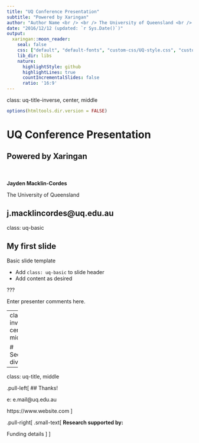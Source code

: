 ```yaml
---
title: "UQ Conference Presentation"
subtitle: "Powered by Xaringan"
author: "Author Name <br /> <br /> The University of Queensland <br /> <br /> e: e.mail@uq.edu.au"
date: "2016/12/12 (updated: `r Sys.Date()`)"
output:
  xaringan::moon_reader:
    seal: false
    css: ["default", "default-fonts", "custom-css/UQ-style.css", "custom-css/UQ-style-fonts.css"]
    lib_dir: libs
    nature:
      highlightStyle: github
      highlightLines: true
      countIncrementalSlides: false
      ratio: '16:9'
---
```

<!-- Manual title slide below (alternatively, set 'seal: true' in YAML header) -->
class: uq-title-inverse, center, middle

```r
options(htmltools.dir.version = FALSE)
```

# UQ Conference Presentation
## Powered by Xaringan
<br /> <br />
**Jayden Macklin-Cordes**

The University of Queensland

j.macklincordes@uq.edu.au
---
class: uq-basic

## My first slide

Basic slide template

- Add `class: uq-basic` to slide header
- Add content as desired

???

Enter presenter comments here.

---
class: inverse, center, middle

# Section divide

---
class: uq-title, middle

.pull-left[
  ## Thanks!

  e: e.mail@uq.edu.au
  
  https://www.website.com
]

.pull-right[
  .small-text[
   **Research supported by:**
   
   Funding details
  ]
]
